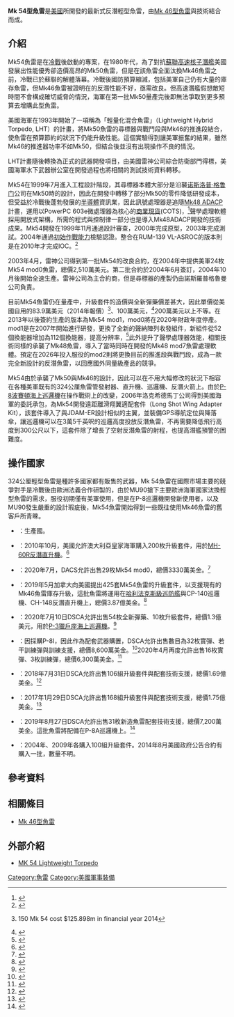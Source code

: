 {{Refimprove|time=2020-07-25T17:05:32+00:00}}
{{infobox weapon
| name               = Mk 54魚雷<br>'''Mark 54 torpedo'''
| image              = USS_Roosevelt_(DDG-80)_launches_Mk_54_torpedo_in_April_2014.JPG
| image_size         = 300px
| alt                = 
| caption            = 在[[羅斯福號驅逐艦|羅斯福號驅逐艦]]上發射的Mk 54 mod0魚雷，攝於2014年4月
| origin             = {{USA}}
| type               = [[魚雷|魚雷]]
<!-- Type selection -->
| is_ranged          = 
| is_bladed          = 
| is_explosive       = yes
| is_artillery       = 
| is_vehicle         = 
| is_missile         = yes
<!-- Service history -->
| service            = 2004 - 
| used_by            = 見[[Mk_54型魚雷#操作國家|操作國家]]
| wars               = 
<!-- Production history -->
| designer           = 美國海軍<br>[[雷神公司|雷神公司]]防衛
| design_date        = 1999 - 2003
| manufacturer       = 雷神公司
| unit_cost          = 
| production_date    = 2003 - 
| number             = 
| variants           =
<!-- General specifications -->
| spec_label         = 
| weight             = {{convert|276|kg|lb|abbr=on}}
| length             = {{convert|2.72|m|ft|abbr=on}}
| part_length        = 
| width              = 
| height             = 
| diameter           = {{convert|324|mm|inch|abbr=on}}
<!-- Explosive specifications --> 
| filling            = PBXN-103炸藥
| filling_weight     = {{convert|43.9|kg|lb|abbr=on}}
| detonation         = 
| yield              = {{convert|238|lb|kg|abbr=on}}黃色炸藥
<!-- Vehicle/missile specifications -->
| engine             = 五汽缸斜盤式活塞熱力發動機<br>同軸反轉螺旋槳
| engine_power       = 75匹馬力
| suspension         = 
| fuel_capacity      = 
| vehicle_range      = 
| speed              = 時速{{convert|40|knot|abbr=on}}以上
| guidance           = 主動/被動聽音歸向
| steering           = 
<!-- Missiles only -->
| wingspan           = 
| propellant         = {{link-en|奧圖燃料II|Otto fuel II}}
| ceiling            = 
| altitude           = 
| depth              = 
| boost              = 
| accuracy           = 
| launch_platform    = [[Mk_32型水面船艦魚雷管|Mk 32型水面船艦魚雷管]]<br>[[反潛直升機|反潛直升機]]<br>[[海上巡邏機|海上巡邏機]]<br>{{link-en|RUM-139反潛飛彈|RUM-139 VL-ASROC}}
| transport          =
}}
'''Mk 54型魚雷'''是[[美國|美國]]所開發的最新式反潛輕型魚雷，由[[Mk_46型魚雷|Mk 46型魚雷]]與{{Link-en|Mk 50型魚雷|Mark 50 torpedo}}技術結合而成。

==介紹==
Mk54魚雷是在[[冷戰|冷戰]]後啟動的專案，在1980年代，為了對抗[[蘇聯|蘇聯]][[705型核潛艇|高速核子潛艦]]美國發展出性能優秀卻造價高昂的Mk50魚雷，但是在該魚雷全面汰換Mk46魚雷之前，冷戰已於蘇聯的解體落幕。冷戰後國防預算縮減，包括美軍自己仍有大量的庫存魚雷，但Mk46魚雷被證明在{{link-en|近岸地帶|Littoral zone}}的反潛性能不好，亟需改良。但高速潛艦假想敵短時間不會構成確切威脅的情況，海軍在第一批Mk50量產完後即無法爭取到更多預算去增購此型魚雷。

美國海軍在1993年開始了一項稱為「輕量化混合魚雷」（Lightweight Hybrid Torpedo, LHT）的計畫，將Mk50魚雷的尋標器與戰鬥段與Mk46的推進段結合，使魚雷在預算節約的狀況下仍能升級性能。這個實驗得到讓美軍振奮的結果，雖然Mk46的推進器功率不如Mk50，但結合後並沒有出現操作不良的情況。

LHT計畫隨後轉換為正式的武器開發項目，由美國雷神公司綜合防衛部門得標，美國海軍水下武器辦公室在開發過程也將相關的測試技術資料轉移。

Mk54在1999年7月進入工程設計階段，其尋標器本體大部分是沿襲[[诺斯洛普·格鲁门|诺斯洛普·格鲁门]]公司在Mk50時的設計，因此在開發中轉移了部分Mk50的零件降低研發成本，但受益於冷戰後蓬勃發展的[[半導體|半導體]]資訊業，因此訊號處理器是追隨[[Mk_48型魚雷|Mk48 ADACP]]計畫，運用以PowerPC 603e微處理器為核心的[[商業現貨|商業現貨]](COTS)，<ref name="factfile">{{Cite web |url=http://www.navy.mil/navydata/fact_display.asp?cid=2200&tid=1500&ct=2 |title=Vertical Launch Anti-Submarine Rocket ASROC (VLA) Missile |author=U.S.Navy |date=2010-09-13 |work= |publisher= |accessdate=2015-10-13 |archive-date=2020-07-25 |archive-url=https://web.archive.org/web/20200725165440/https://www.navy.mil/navydata/fact_display.asp?cid=2200&tid=1500&ct=2 |dead-url=no }}</ref>聲學處理軟體採用開放式架構，所需的程式與控制律一部分也是導入Mk48ADACP開發的技術成果。Mk54開發在1999年11月通過設計審查，2000年完成原型，2003年完成測試。2004年通過[[初始作戰能力|初始作戰能力]]檢驗認證。整合在RUM-139 VL-ASROC的版本則是在2010年才完成IOC。<ref>{{Cite web |url=https://www.military.com/equipment/mk-54-torpedo |title=MK-54 Torpedo |accessdate=2020-07-25 |archive-date=2020-11-26 |archive-url=https://web.archive.org/web/20201126042052/https://www.military.com/equipment/mk-54-torpedo |dead-url=no }}</ref>

2003年4月，雷神公司得到第一批Mk54的改良合約，在2004年中提供美軍24枚Mk54 mod0魚雷，總價2,510萬美元。第二批合約於2004年6月簽訂，2004年10月後開始全速生產。雷神公司為主合約商，但是尋標器的產製仍由諾斯羅普格魯曼公司負責。

目前Mk54魚雷仍在量產中，升級套件的造價與全新彈藥價差甚大，因此單價從美國自用的83.9萬美元（2014年報價）<ref>{{cite web | url=http://thomas.loc.gov/cgi-bin/cpquery/?&sid=cp113DzuqB&r_n=sr044.113&dbname=cp113&&sel=TOC_830520& | title=Senate Report 113-044 - NATIONAL DEFENSE AUTHORIZATION ACT FOR FISCAL YEAR 2014 | publisher=Library of Congress | date=2013-06-20 | accessdate=2013-11-07 }}{{Dead link}} 150 Mk 54 cost $125.898m in financial year 2014</ref>、100萬美元，<ref>{{Cite web |url=http://www.deagel.com/Torpedoes/Mark-54_a000963001.aspx |title=deagel.com：Mark-54 |accessdate=2020-07-25 |archive-date=2016-03-04 |archive-url=https://web.archive.org/web/20160304111346/http://www.deagel.com/Torpedoes/Mark-54_a000963001.aspx |dead-url=no }}</ref>200萬美元以上不等。在2013年以後簽約生產的版本為Mk54 mod1，mod0將在2020年財政年度停產。mod1是在2007年開始進行研發，更換了全新的聲納陣列收發組件，新組件從52個換能器增加為112個換能器，提高分辨率，<ref>{{Cite web |url=https://www.militaryaerospace.com/sensors/article/14179903/torpedo-upgrade-antisubmarine-warfare-asw |title=Raytheon to provide upgrade kits for Navy MK 54 anti-submarine warfare (ASW) torpedo in $88.1 million deal |accessdate=2020-07-25 |archive-date=2021-01-26 |archive-url=https://web.archive.org/web/20210126181817/https://www.militaryaerospace.com/sensors/article/14179903/torpedo-upgrade-antisubmarine-warfare-asw |dead-url=no }}</ref>此外提升了聲學處理器效能，相關技術同樣的承襲了Mk48魚雷，導入了當時同時在開發的Mk48 mod7魚雷處理軟體。預定在2026年投入服役的mod2則將更換目前的推進段與戰鬥段，成為一款完全新設計的反潛魚雷，以回應國外同量級產品的競爭。

Mk54由於承襲了Mk50與Mk46的設計，因此可以在不用大幅修改的狀況下相容在各種美軍既有的324公厘魚雷管發射器、直升機、巡邏機、反潛火箭上。由於[[P-8波賽頓海上巡邏機|P-8波賽頓海上巡邏機]]在操作戰術上的改變，2006年洛克希德馬丁公司得到美國海軍的委託承包，為Mk54開發遠距離滑翔翼適配套件（Long Shot Wing Adapter Kit），該套件導入了與JDAM-ER設計相似的主翼，並裝備GPS導航定位與降落傘，讓巡邏機可以在3萬5千英呎的巡邏高度投放反潛魚雷，不再需要降低飛行高度到300公尺以下，這套件除了增長了空射反潛魚雷的射程，也提高潛艦預警的困難度。

==操作國家==
324公厘輕型魚雷是種許多國家都有販售的武器，Mk 54魚雷在國際市場主要的競爭對手是冷戰後由歐洲法義合作研製的{{link-en|MU90魚雷|MU90 Impact}}，由於MU90搶下主要歐洲海軍國家汰換輕型魚雷的需求，服役初期僅有美軍使用，但是在P-8巡邏機開發新使用者，以及MU90發生嚴重的設計瑕疵後，Mk54魚雷開始得到一些既往使用Mk46魚雷的舊客戶所青睞。

*{{USA}}：生產國。
*{{AUS}}：2010年10月，美國允許澳大利亞皇家海軍購入200枚升級套件，用於[[SH-60海鷹直升機|MH-60R反潛直升機]]。<ref>{{cite web |url= http://www.defenseindustrydaily.com/team-torpedo-raytheon-partners-to-support-mk48-and-mk54-requirements-02533/ |website= Defense Industry Daily |date= 2014-08-21 |accessdate= 2010-10-12 |title= Team Torpedo: US Firms Sell & Support MK48s and MK54s |archive-url= https://www.webcitation.org/6Ah3mB5X8?url=http://www.defenseindustrydaily.com/team-torpedo-raytheon-partners-to-support-mk48-and-mk54-requirements-02533/ |archive-date= 2012-09-15 |dead-url= no }}</ref>
*{{BEL}}：2020年7月，DACS允許出售29枚Mk54 mod0，總價3330萬美金。<ref>{{Cite web |url=https://www.dsca.mil/major-arms-sales/belgium-mk-54-lightweight-torpedoes-lwt |title=BELGIUM – MK 54 LIGHTWEIGHT TORPEDOES (LWT) |accessdate=2020-07-25 |archive-date=2020-08-28 |archive-url=https://web.archive.org/web/20200828004242/https://www.dsca.mil/major-arms-sales/belgium-mk-54-lightweight-torpedoes-lwt |dead-url=no }}</ref>
*{{CAN}}：2019年5月加拿大向美國提出425套Mk54魚雷的升級套件，以支援現有的Mk46魚雷庫存升級，這批魚雷將運用在[[哈利法克斯級巡防艦|哈利法克斯級巡防艦]]與CP-140巡邏機、CH-148反潛直升機上，總價3.87億美金。<ref>{{Cite web |url=https://www.dsca.mil/major-arms-sales/canada-mk-54-lightweight-torpedoes |title=CANADA – MK 54 LIGHTWEIGHT TORPEDOES |accessdate=2020-07-25 |archive-date=2020-10-19 |archive-url=https://web.archive.org/web/20201019160927/https://dsca.mil/major-arms-sales/canada-mk-54-lightweight-torpedoes |dead-url=no }}</ref>
*{{GRE}}：2020年7月10日DSCA允許出售54枚全新彈藥、10枚升級套件，總價1.3億美元，用於[[P-3獵戶座海上巡邏機|P-3獵戶座海上巡邏機]]。<ref>{{Cite web |url=https://www.dsca.mil/major-arms-sales/germany-mk-54-lightweight-torpedoes-lwt |title=GERMANY – MK 54 LIGHTWEIGHT TORPEDOES (LWT) |accessdate=2020-07-25 |archive-date=2020-08-28 |archive-url=https://web.archive.org/web/20200828004558/https://www.dsca.mil/major-arms-sales/germany-mk-54-lightweight-torpedoes-lwt |dead-url=no }}</ref>
*{{IND}}：因採購P-8I，因此作為配套武器購置，DSCA允許出售數目為32枚實彈、若干訓練彈與訓練支援，總價8,600萬美金。<ref>{{cite web |url= http://www.indianexpress.com/news/us-clears-sale-of-antisubmarine-torpedoes-to-indian-navy/809957/ |title= US clears sale of anti-submarine torpedoes to Indian Navy |website= The Indian Express |date= 2011-06-28 |access-date= 2011-06-29 |archive-url= https://www.webcitation.org/6Ah3n2p17?url=http://www.indianexpress.com/news/us-clears-sale-of-antisubmarine-torpedoes-to-indian-navy/809957/ |archive-date= 2012-09-15 |dead-url= no }}</ref>2020年4月再度允許出售16枚實彈、3枚訓練彈，總價6,300萬美金。<ref>{{Cite web |url=https://www.dsca.mil/major-arms-sales/india-mk-54-lightweight-torpedoes-0 |title=INDIA – MK 54 LIGHTWEIGHT TORPEDOES |accessdate=2020-07-25 |archive-date=2020-08-14 |archive-url=https://web.archive.org/web/20200814044116/https://www.dsca.mil/major-arms-sales/india-mk-54-lightweight-torpedoes-0 |dead-url=no }}</ref>
*{{NET}}：2018年7月31日DSCA允許出售106組升級套件與配套技術支援，總價1.69億美金。<ref>{{Cite web |url=https://www.dsca.mil/major-arms-sales/netherlands-mk-54-lightweight-torpedoes |title=THE NETHERLANDS – MK 54 LIGHTWEIGHT TORPEDOES |accessdate=2020-07-25 |archive-date=2020-07-25 |archive-url=https://web.archive.org/web/20200725180832/https://www.dsca.mil/major-arms-sales/netherlands-mk-54-lightweight-torpedoes |dead-url=no }}</ref>
*{{ROC}}：2017年1月29日DSCA允許出售168組升級套件與配套技術支援，總價1.75億美金。<ref>{{Cite web |url=https://www.dsca.mil/major-arms-sales/taipei-economic-and-cultural-representative-office-tecro-united-states-mk-54 |title=TAIPEI ECONOMIC AND CULTURAL REPRESENTATIVE OFFICE (TECRO) IN THE UNITED STATES -MK 54 LIGHTWEIGHT TORPEDO (LWT) CONVERSION KITS |accessdate=2020-07-25 |archive-date=2020-10-01 |archive-url=https://web.archive.org/web/20201001225019/https://www.dsca.mil/major-arms-sales/taipei-economic-and-cultural-representative-office-tecro-united-states-mk-54 |dead-url=no }}</ref>
*{{ROK}}：2019年8月27日DSCA允許出售31枚新造魚雷配套技術支援，總價7,200萬美金。這批魚雷將配備在P-8A巡邏機上。<ref>{{Cite web |url=https://www.dsca.mil/major-arms-sales/republic-korea-mk-54-lightweight-torpedoes |title=REPUBLIC OF KOREA – MK-54 LIGHTWEIGHT TORPEDOES |accessdate=2020-07-25 |archive-date=2020-08-05 |archive-url=https://web.archive.org/web/20200805083242/https://www.dsca.mil/major-arms-sales/republic-korea-mk-54-lightweight-torpedoes |dead-url=no }}</ref>
*{{TUR}}：2004年、2009年各購入100組升級套件。2014年8月美國政府公告合約有購入一批，數量不明。

==參考資料==
{{reflist}}

==相關條目==
*[[Mk_46型魚雷|Mk 46型魚雷]]

==外部介紹==
*[https://www.naval-technology.com/projects/mk-54-lightweight-torpedo/ MK 54 Lightweight Torpedo] {{Wayback|url=https://www.naval-technology.com/projects/mk-54-lightweight-torpedo/ |date=20201126231923 }}

{{美國海軍魚雷}}
[[Category:魚雷|Category:魚雷]]
[[Category:美國軍事裝備|Category:美國軍事裝備]]